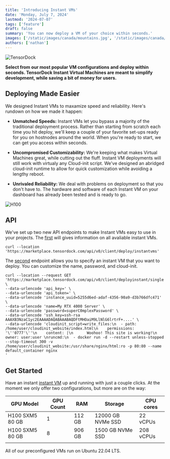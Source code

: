 ```yaml
---
title: 'Introducing Instant VMs'
date: 'Monday, July 7, 2024'
lastmod: '2024-07-07'
tags: ['feature']
draft: false
summary: 'You can now deploy a VM of your choice within seconds.'
images: ['/static/images/canada/mountains.jpg', '/static/images/canada/toronto.jpg']
authors: ['nathan']
---
```


![TensorDock](/static/images/futuristicTee.png)

**Select from our most popular VM configurations and deploy within seconds. TensorDock Instant Virtual Machines are meant to simplify
development, while saving a bit of money for users.**

<TOCInline toc={props.toc}/>

## Deploying Made Easier

We designed Instant VMs to maxamize speed and reliability. Here's rundown on how we made it happen:

- **Unmatched Speeds:** Instant VMs let you bypass a majority of the traditional deployment process. Rather than starting from
scratch each time you hit deploy, we'll keep a couple of your favorite set-ups ready for you on hostnodes around the world. When 
you're ready to start, we can get you access within seconds.

- **Uncompromised Customizability:** We're keeping what makes Virtual Machines great, while cutting out the fluff. Instant VM
deployments will still work with virtualy any Cloud-init script. We've designed an abridged cloud-init runtime to allow for quick
customization while avoiding a lengthy reboot. 

- **Unrivaled Reliability:** We deal with problems on deployment so that you don't have to. The hardware and software of each
Instant VM on your dashboard has already been tested and is ready to go. 

![H100](/static/images/h100.jpeg)

## API 

We've set up two new API endpoints to make Instant VMs easy to use in your projects. The [first](https://documenter.getpostman.com/view/20973002/2s8YzMYRDc#9a0c6985-1e5a-4a0a-ba6f-cec29312f85e) will gives information on all
avaliable instant VMs. 

```
curl --location 'https://marketplace.tensordock.com/api/v0/client/deploy/instantvms'
```
The [second](https://documenter.getpostman.com/view/20973002/2s8YzMYRDc#5ed7c116-35db-4966-8cf0-19d615638550) endpoint allows you to specify an instant VM that you want to deploy. 
You can customize the name, password, and cloud-init.
```
curl --location --request GET 'https://marketplace.tensordock.com/api/v0/client/deployinstant/single' \
--data-urlencode 'api_key=' \
--data-urlencode 'api_token=' \
--data-urlencode 'instance_uuid=5255d6ed-adaf-4356-90a9-d3b766dfc471' \
--data-urlencode 'name=My RTX 4000 Server' \
--data-urlencode 'password=superC0mplexPassword' \
--data-urlencode 'ssh_key=ssh-rsa AAAXB3NzaC1yc2EAAAADAQABAAABAQDFtMHOaiM9LlNlG6lrtrF+....' \
--data-urlencode 'cloudinit_script=write_files:\n  - path: /home/user/cloudinit_website/index.html\n    permissions: '\''0777'\''\n    content: |\n      Woohoo! This site is working!\n    owner: user:user \nruncmd:\n  - docker run -d --restart unless-stopped --stop-timeout 300 -v /home/user/cloudinit_website:/usr/share/nginx/html:ro -p 80:80 --name default_container nginx
'
```

## Get Started

Have an instant [instant VM](https://dashboard.tensordock.com/deploy_preconfig) up and running with just a couple clicks. At the moment we only offer
two configurations, but more are on the way:

| GPU Model       | GPU Count | RAM    | Storage           | CPU cores |
|-----------------|-----------|--------|-------------------|-----------|
| H100 SXM5 80 GB | 1         | 112 GB | 12000 GB NVMe SSD | 22 vCPUs  |
| H100 SXM5 80 GB | 8         | 906 GB | 1500 GB NVMe SSD  | 208 vCPUs |
|                 |           |        |                   |           |

All of our preconfigured VMs run on Ubuntu 22.04 LTS.




